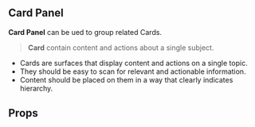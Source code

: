 
<Meta title='Quiz Board|docs/cardPanel'/>

## Card Panel

**Card Panel** can be ued to group related Cards.

> **Card** contain content and actions about a single subject.

* Cards are surfaces that display content and actions on a single topic.
* They should be easy to scan for relevant and actionable information. 
* Content should be placed on them in a way that clearly indicates hierarchy.

## Props

<Props of={CardPanel} />